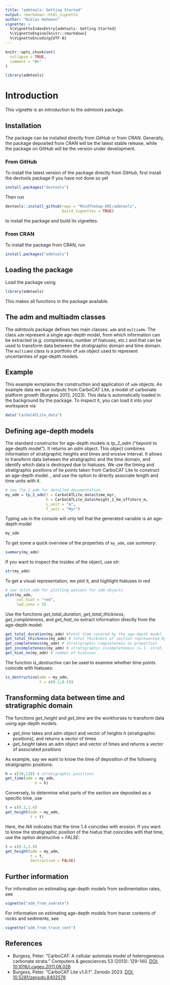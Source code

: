 ```yaml
---
title: "admtools: Getting Started"
output: rmarkdown::html_vignette
author: "Niklas Hohmann"
vignette: >
  %\VignetteIndexEntry{admtools: Getting Started}
  %\VignetteEngine{knitr::rmarkdown}
  %\VignetteEncoding{UTF-8}
---
```


```r
knitr::opts_chunk$set(
  collapse = TRUE,
  comment = "#>"
)
```

```r
library(admtools)
```

# Introduction

This vignette is an introduction to the _admtools_ package.

## Installation

The package can be installed directly from _GitHub_ or from _CRAN_. Generally, the package deposited from CRAN will be the latest stable release, while the package on GitHub will be the version under development.

### From GitHub

To install the latest version of the package directly from _GitHub_, first install the devtools package if you have not done so yet

```r
install.packages("devtools")

```

Then run

```r
devtools::install_github(repo = "MindTheGap-ERC/admtools",
                         build_vignettes = TRUE)
```

to install the package and build its vignettes.

### From CRAN

To install the package from CRAN, run

```r
install.packages("admtools")
```

## Loading the package

Load the package using

```r
library(admtools)
```

This makes all functions in the package available.

## The adm and multiadm classes

The _admtools_ package defines two main classes: `adm` and `multiadm`. The class `adm` represent a single age-depth model, from which information can be extracted (e.g. completeness, number of hiatuses, etc.) and that can be used to transform data between the stratigraphic domain and time domain. The `multiamd` class is a portfolio of `adm` object used to represent uncertainties of age-depth models.

## Example

This example exmplains the  construction and application of `adm` objects. As example data we use outputs from CarboCAT Lite, a model of carbonate platform growth (Burgess 2013, 2023). This data is automatically loaded in the background by the package. To inspect it, you can load it into your workspace via

```r
data("CarboCATLite_data")
```

## Defining age-depth models

The standard constructor for age-depth models is _tp_2_adm_ ("tiepoint to age-depth model"). It returns an _adm_ object. This object combines information of stratigraphic heights and times and erosive interval. It allows to transform data between the stratigraphic and the time domain, and identify which data is destroyed due to hiatuses.
We use the timing and stratigraphic positions of tie points taken from CarboCAT Lite to construct an age-depth model. , and use the option to directly associate length and time units with it.

```R
# see ?tp_2_adm for detailed documentation
my_adm = tp_2_adm(t = CarboCATLite_data$time_myr,
                  h = CarboCATLite_data$height_2_km_offshore_m,
                  L_unit = "m",
                  T_unit = "Myr")
```

Typing `adm` in the console will only tell that the generated variable is an age-depth model

```r
my_adm
```
To get some a quick overview of the properties of `my_adm`, use _summary_:
```R
summary(my_adm)
```

If you want to inspect the insides of the object, use _str_:

```r
str(my_adm)
```

To get a visual representation, we plot it, and highlight hiatuses in red

```R
# see ?plot.adm for plotting options for adm objects
plot(my_adm,
     col_hiat = "red",
     lwd_cons = 3)
```


Use the functions _get_total_duration_, _get_total_thickness_, _get_completeness_, and _get_hiat_no_ extract information directly from the age-depth model:

```r
get_total_duration(my_adm) #total time covered by the age-depth model
get_total_thickness(my_adm) # total thickness of section represented by the amd
get_completeness(my_adm) # stratigraphic completeness as proportion
get_incompleteness(my_adm) # stratigraphic incompleteness (= 1- strat. incompleteness)
get_hiat_no(my_adm) # number of hiatuses
```


The function _is_destructive_ can be used to examine whether time points coincide with hiatuses:

```R
is_destructive(adm = my_adm,
               t = c(0.1,0.5)) 
```

## Transforming data between time and stratigraphic domain

The functions _get_height_ and _get_time_ are the workhorses to transform data using age-depth models.

* _get_time_ takes and adm object and vector of heights _h_  (stratigraphic positions), and returns a vector of times
* _get_height_ takes an adm object and vector of times and returns a vector of associated positions

As example, say we want to know the time of deposition of the following stratigraphic positions:

```r
h = c(30,120) # stratigraphic positions
get_time(adm = my_adm,
             h = h)
```
Conversely, to determine what parts of the section are deposited as a specific time, use
```r
t = c(0.2,1.4)
get_height(adm = my_adm,
           t = t)
```
Here, the _NA_ indicates that the time 1.4 coincides with erosion. If you want to know the stratigraphic position of the hiatus that coincides with that time, use the option _destructive = FALSE_:

```r
t = c(0.2,1.4)
get_height(adm = my_adm,
           t = t,
           destructive = FALSE)
```
## Further information

For information on estimating age-depth models from sedimentation rates, see
```r
vignette("adm_from_sedrate")
```

For information on estimating age-depth models from tracer contents of rocks and sediments, see
```r
vignette("adm_from_trace_cont")
```
 

## References
* Burgess, Peter. "CarboCAT: A cellular automata model of heterogeneous carbonate strata." Computers & geosciences 53 (2013): 129-140. [DOI: 10.1016/j.cageo.2011.08.026](https://doi.org/10.1016/j.cageo.2011.08.026)
* Burgess, Peter. "CarboCAT Lite v1.0.1". Zenodo 2023. [DOI: 10.5281/zenodo.8402578](https://doi.org/10.5281/zenodo.8402578)

